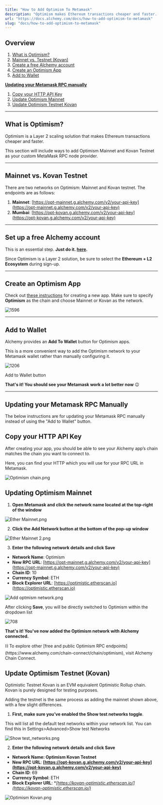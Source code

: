 ```yaml
---
title: "How to Add Optimism To Metamask"
description: "Optimism makes Ethereum transactions cheaper and faster. This section will include ways to add Optimism Mainnet and Kovan Testnet as your custom MetaMask RPC node provider."
url: "https://docs.alchemy.com/docs/how-to-add-optimism-to-metamask"
slug: "docs/how-to-add-optimism-to-metamask"
---
```


## Overview

1. [What is Optimism?](https://docs.alchemy.com/alchemy/guides/connecting-metamask-to-alchemy/how-to-add-optimism-to-metamask#what-is-optimism)
2. [Mainnet vs. Testnet (Kovan)](https://docs.alchemy.com/alchemy/guides/connecting-metamask-to-alchemy/how-to-add-optimism-to-metamask#mainnet-vs.-mumbai-testnet)
3. [Create a free Alchemy account](https://alchemy.com/?a=991c4e82df)
4. [Create an Optimism App](https://docs.alchemy.com/alchemy/guides/connecting-metamask-to-alchemy/how-to-add-optimism-to-metamask#create-a-polygon-app)
5. [Add to Wallet](https://docs.alchemy.com/alchemy/guides/connecting-metamask-to-alchemy/how-to-add-optimism-to-metamask#add-to-wallet)

**[Updating your Metamask RPC manually](https://docs.alchemy.com/alchemy/guides/connecting-metamask-to-alchemy/how-to-add-optimism-to-metamask#updating-your-metamask-rpc-manually)**

1. [Copy your HTTP API Key](https://docs.alchemy.com/alchemy/guides/connecting-metamask-to-alchemy/how-to-add-optimism-to-metamask#copy-your-http-api-key)
2. [Update Optimism Mainnet](https://docs.alchemy.com/alchemy/guides/connecting-metamask-to-alchemy/how-to-add-optimism-to-metamask#updating-polygon-mainnet)
3. [Update Optimism Testnet Kovan](https://docs.alchemy.com/alchemy/guides/connecting-metamask-to-alchemy/how-to-add-optimism-to-metamask#update-polygon-testnet-mumbai)

***

## What is Optimism?

Optimism is a Layer 2 scaling solution that makes Ethereum transactions cheaper and faster.

This section will include ways to add Optimism Mainnet and Kovan Testnet as your custom MetaMask RPC node provider.

***

## Mainnet vs. Kovan Testnet

There are two networks on Optimism: Mainnet and Kovan testnet. The endpoints are as follows:

1. **Mainnet**: [https://opt-mainnet.g.alchemy.com/v2/your-api-key](https://opt-mainnet.g.alchemy.com/v2/your-api-key)
2. **Mumbai**: [https://opt-kovan.g.alchemy.com/v2/your-api-key](https://opt-kovan.g.alchemy.com/v2/your-api-key)

***

## Set up a free Alchemy account

This is an essential step. **Just do it. [here](https://alchemy.com/?a=991c4e82df).**

Since Optimism is a Layer 2 solution, be sure to select the **Ethereum + L2 Ecosystem** during sign-up.

***

## Create an Optimism App

Check out [these instructions](https://docs.alchemy.com/alchemy/introduction/getting-started#1.create-an-alchemy-key) for creating a new app. Make sure to specify **Optimism** as the chain and choose Mainnet or Kovan as the network.

![1596](7f9d185-Optimism.png "Optimism.png")

***

## Add to Wallet

Alchemy provides an **Add To Wallet** button for Optimism apps.

This is a more convenient way to add the Optimism network to your Metamask wallet rather than manually configuring it.

![1206](87bb2d0-Optimism_app.png "Optimism app.png")

Add to Wallet button

**That's it! You should see your Metamask work a lot better now** 😉

***

## Updating your Metamask RPC Manually

The below instructions are for updating your Metamask RPC manually instead of using the "Add to Wallet" button.

## Copy your HTTP API Key

After creating your app, you should be able to see your Alchemy app’s chain matches the chain you want to connect to.

Here, you can find your HTTP which you will use for your RPC URL in Metamask.

![](0c6abd8-Optimism_chain.png "Optimism chain.png")

## Updating Optimism Mainnet

1. **Open Metamask and click the network name located at the top-right of the window**

![](eec1483-Ether_Mainnet.png "Ether Mainnet.png")

2. **Click the Add Network button at the bottom of the pop-up window**

![](d025cdf-Ether_Mainnet_2.png "Ether Mainnet 2.png")

3. **Enter the following network details and click Save**

* **Network Name**: Optimism
* **New RPC URL**: [https://opt-mainnet.g.alchemy.com/v2/your-api-key](https://opt-mainnet.g.alchemy.com/v2/your-api-key)
* **Chain ID**: 10
* **Currency Symbol**: ETH
* **Block Explorer URL**: [https://optimistic.etherscan.io](https://optimistic.etherscan.io)

![](5653b16-Add_optmism_network.png "Add optmism network.png")

After clicking **Save**, you will be directly switched to Optimism within the dropdown list

![708](8250ae5-Optim.png "Optim.png")

**That's it! You've now added the Optimism network with Alchemy connected.**

<Info>
  ⛓️ To explore other [free and public Optimism RPC endpoints](https://www.alchemy.com/chain-connect/chain/optimism), visit Alchemy Chain Connect.
</Info>

## Update Optimism Testnet (Kovan)

Optimistic Testnet Kovan is an EVM equivalent Optimistic Rollup chain. Kovan is purely designed for testing purposes.

Adding the testnet is the same process as adding the mainnet shown above, with a few slight differences.

1. **First, make sure you’ve enabled the Show test networks toggle**.

This will list all the default test networks within your network list. You can find this in Settings>Advanced>Show test Networks

![](cc21d83-Show_test_networks.png "Show test_networks.png")

2. **Enter the following network details and click Save**

* **Network Name: Optimism Kovan Testnet**
* **New RPC URL**: **[https://opt-kovan.g.alchemy.com/v2/your-api-key](https://opt-kovan.g.alchemy.com/v2/your-api-key)**
* **Chain ID**: 69
* **Currency Symbol**: ETH
* **Block Explorer URL**: \**[https://kovan-optimistic.etherscan.io/](https://kovan-optimistic.etherscan.io/)*

![](b7acaec-Optimism_Kovan.png "Optimism Kovan.png")
